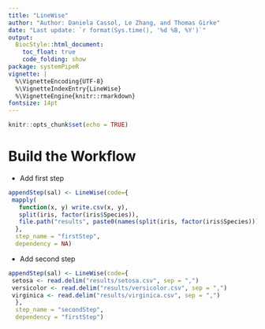 ```yaml
---
title: "LineWise" 
author: "Author: Daniela Cassol, Le Zhang, and Thomas Girke"
date: "Last update: `r format(Sys.time(), '%d %B, %Y')`" 
output:
  BiocStyle::html_document:
    toc_float: true
    code_folding: show
package: systemPipeR
vignette: |
  %\VignetteEncoding{UTF-8}
  %\VignetteIndexEntry{LineWise}
  %\VignetteEngine{knitr::rmarkdown}
fontsize: 14pt
---
```


```r
knitr::opts_chunk$set(echo = TRUE)
```

# Build the Workflow 

- Add first step

```r
appendStep(sal) <- LineWise(code={
 mapply(
   function(x, y) write.csv(x, y),
   split(iris, factor(iris$Species)),
   file.path("results", paste0(names(split(iris, factor(iris$Species))), ".csv")))
  }, 
  step_name = "firstStep", 
  dependency = NA)
```

- Add second step

```r
appendStep(sal) <- LineWise(code={
 setosa <- read.delim("results/setosa.csv", sep = ",")
 versicolor <- read.delim("results/versicolor.csv", sep = ",")
 virginica <- read.delim("results/virginica.csv", sep = ",")
  }, 
  step_name = "secondStep", 
  dependency = "firstStep")
```
